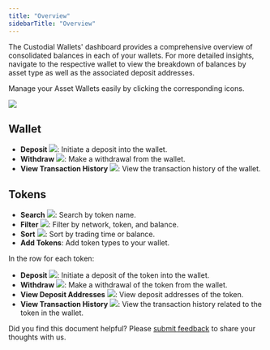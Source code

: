 ```yaml
---
title: "Overview"
sidebarTitle: "Overview"
---
```


The Custodial Wallets' dashboard provides a comprehensive overview of consolidated balances in each of your wallets. For more detailed insights, navigate to the respective wallet to view the breakdown of balances by asset type as well as the associated deposit addresses.

Manage your Asset Wallets easily by clicking the corresponding icons.

<img src="/en/images/custodial-wallet/manage.png" className="screenshot_full_screen"/>

## Wallet

- **Deposit** <img src="/en/images/custodial-wallet/deposit-icon.png" className="icon"/>: Initiate a deposit into the wallet.
- **Withdraw** <img src="/en/images/custodial-wallet/withdraw-icon.png" className="icon"/>: Make a withdrawal from the wallet.
- **View Transaction History** <img src="/en/images/custodial-wallet/transaction-history.png" className="icon"/>: View the transaction history of the wallet.

## Tokens
- **Search** <img src="/en/images/custodial-wallet/search.svg" className="icon"/>: Search by token name.
- **Filter** <img src="/en/images/custodial-wallet/filter.png" className="icon"/>: Filter by network, token, and balance.
- **Sort** <img src="/en/images/custodial-wallet/sort.png" className="icon"/>: Sort by trading time or balance.
- **Add Tokens**: Add token types to your wallet.

In the row for each token:
- **Deposit** <img src="/en/images/custodial-wallet/deposit-icon.png" className="icon"/>: Initiate a deposit of the token into the wallet.
- **Withdraw** <img src="/en/images/custodial-wallet/withdraw-icon.png" className="icon"/>: Make a withdrawal of the token from the wallet.
- **View Deposit Addresses** <img src="/en/images/custodial-wallet/view-deposit-address.png" className="icon"/>: View deposit addresses of the token.
- **View Transaction History** <img src="/en/images/custodial-wallet/transaction-history.png" className="icon"/>: View the transaction history related to the token in the wallet.

<Tip>Did you find this document helpful? Please [submit feedback](https://forms.zohopublic.com/cobo/form/DocumentFeedbackForm/formperma/QvLOhxJv1_JMsJ-1dleZ8Itb_7rzN-LtgvsDdxosoVI?referrername=manuals) to share your thoughts with us.</Tip>